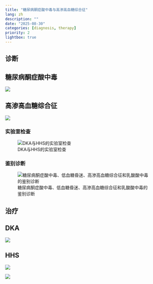 ```yaml
---
title: "糖尿病酮症酸中毒与高渗高血糖综合征"
lang: zh
description: ""
date: "2025-08-30"
categories: [diagnosis, therapy]
priority: 2
lightbox: true
---
```


## 诊断

::: panel-tabset
## 糖尿病酮症酸中毒

![](images/paste-1.png)

## 高渗高血糖综合征

![](images/paste-2.png)
:::

### 实验室检查

![DKA与HHS的实验室检查](images/paste-3.png)

### 鉴别诊断

![糖尿病酮症酸中毒、低血糖昏迷、高渗高血糖综合征和乳酸酸中毒的鉴别诊断](images/paste-4.png)

## 治疗

::: panel-tabset
## DKA

![](images/paste-5.png)

## HHS

![](images/paste-6.png)

![](images/paste-7.png)
:::